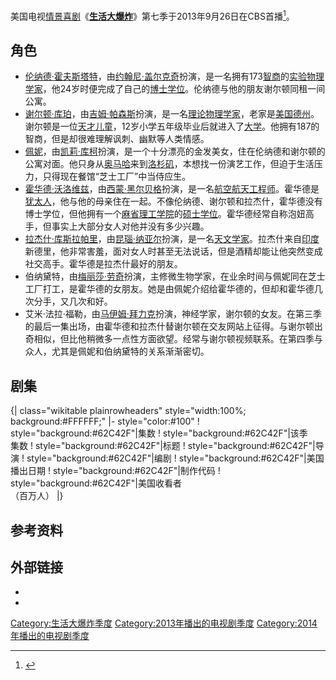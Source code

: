 {{Expand|time=2018-01-17T15:00:00+08:00}}
{{noteTA
|G1=Show
|G2=PP
|G3=IT
|T=zh-cn:生活大爆炸 (第七季); zh-tw:宅男行不行 (第七季);zh-hk:囧男大爆炸 (第七季);
|1=zh-cn:生活大爆炸; zh-tw:宅男行不行;zh-hk:囧男大爆炸;
|2=zh-tw:李奧納德;zh-cn:伦纳德;zh-hk:里安納;
|3=zh-tw:霍夫斯塔特;zh-cn:霍夫斯塔特;zh-hk:荷夫斯特;
|4=zh-tw:謝爾頓;zh-cn:谢尔顿;zh-hk:薛爾登;
|5=zh-tw:庫珀;zh-cn:库珀;zh-hk:高栢;
|6=zh-tw:沃洛維茲;zh-cn:沃洛维兹;zh-hk:和路威茲;
|7=zh-tw:拉吉;zh-cn:拉杰什;zh-hk:雷傑;
|8=zh-tw:庫斯拉帕里;zh-cn:库斯拉帕里;zh-hk:高化波里;
}}
{{Infobox television season
| season_name      = 《生活大爆炸》第七季
| eng_name         = {{lang|en|''The Big Bang Theory'' (Season 7)}}
 |bgcolour     = #62C42F
 |fgcolour     = #000
 |image        = 
 |caption      = 
 |country      = 美国
 |num_episodes = 24
 |network      = [[CBS_(电视网)|CBS]]
 |first_aired  = {{Start date|2013|9|26}}
 |last_aired   = {{End date|2014|5|15}}
 |prev_season  = [[生活大爆炸_(第六季)|第六季]]
 |next_season  = [[生活大爆炸_(第八季)|第八季]]
 |episode_list = [[生活大爆炸集数列表|生活大爆炸集数列表]]
}}
美国电视[[情景喜剧|情景喜剧]]《'''[[生活大爆炸|生活大爆炸]]'''》第七季于2013年9月26日在CBS首播<ref>{{cite web|title='The Big Bang Theory' Season 7 Premiere Gets Supersized, 'The Millers' Delayed|url=http://www.huffingtonpost.com/2013/07/29/the-big-bang-theory-season-7-premiere_n_3670755.html|work=Huffington Post|date=2013-07-29|accessdate=2013-08-09|language=en|archive-date=2016-09-15|archive-url=https://web.archive.org/web/20160915154542/http://www.huffingtonpost.com/2013/07/29/the-big-bang-theory-season-7-premiere_n_3670755.html|dead-url=no}}</ref>。

== 角色 ==
{{Main|生活大爆炸角色列表}}
*[[伦纳德·霍夫斯塔特|伦纳德·霍夫斯塔特]]，由[[约翰尼·盖尔克奇|约翰尼·盖尔克奇]]扮演，是一名拥有173[[智商|智商]]的[[实验物理学|实验物理学家]]，他24岁时便完成了自己的[[博士学位|博士学位]]。伦纳德与他的朋友谢尔顿同租一间公寓。
*[[谢尔顿·库珀|谢尔顿·库珀]]，由[[吉姆·帕森斯|吉姆·帕森斯]]扮演，是一名[[理论物理学|理论物理学家]]，老家是[[美国|美国]][[德克薩斯州|德州]]。谢尔顿是一位[[神童|天才儿童]]，12岁小学五年级毕业后就进入了[[大学|大学]]。他拥有187的智商，但是却很难理解讽刺、幽默等人类情感。
*[[佩妮|佩妮]]，由[[凯莉·库柯|凯莉·库柯]]扮演，是一个十分漂亮的金发美女，住在伦纳德和谢尔顿的公寓对面。他只身从[[奥马哈_(内布拉斯加州)|奥马哈]]来到[[洛杉矶|洛杉矶]]，本想找一份演艺工作，但迫于生活压力，只得现在餐馆“芝士工厂”中当侍应生。
*[[霍华德·沃洛维兹|霍华德·沃洛维兹]]，由[[西蒙·黑尔贝格|西蒙·黑尔贝格]]扮演，是一名[[航空航天工程|航空航天工程师]]。霍华德是[[犹太人|犹太人]]，他与他的母亲住在一起。不像伦纳德、谢尔顿和拉杰什，霍华德没有博士学位，但他拥有一个[[麻省理工学院|麻省理工学院]]的[[硕士学位|硕士学位]]。霍华德经常自称泡妞高手，但事实上大部分女人对他并没有多少兴趣。
*[[拉杰什·库斯拉帕里|拉杰什·库斯拉帕里]]，由[[昆瑙·纳亚尔|昆瑙·纳亚尔]]扮演，是一名[[天文学|天文学家]]。拉杰什来自[[印度|印度]]新德里，他非常害羞，面对女人时甚至无法说话，但是酒精却能让他突然变成社交高手。霍华德是拉杰什最好的朋友。
*伯纳黛特，由[[梅丽莎·劳奇|梅丽莎·劳奇]]扮演，主修微生物学家，在业余时间与佩妮同在芝士工厂打工，是霍华德的女朋友。她是由佩妮介绍给霍华德的，但却和霍华德几次分手，又几次和好。
*艾米·法拉·福勒，由[[马伊姆·拜力克|马伊姆·拜力克]]扮演，神经学家，谢尔顿的女友。在第三季的最后一集出场，由霍华德和拉杰什替谢尔顿在交友网站上征得。与谢尔顿出奇相似，但比他稍微多一点性方面欲望。经常与谢尔顿视频联系。在第四季与众人，尤其是佩妮和伯纳黛特的关系渐渐密切。

== 剧集 ==
{{main|生活大爆炸集数列表}}
<onlyinclude>{| class="wikitable plainrowheaders" style="width:100%; background:#FFFFFF;"
|- style="color:#100"
! style="background:#62C42F"|集数
! style="background:#62C42F"|该季<br/>集数
! style="background:#62C42F"|标题
! style="background:#62C42F"|导演
! style="background:#62C42F"|编剧
! style="background:#62C42F"|美国播出日期
! style="background:#62C42F"|制作代码
! style="background:#62C42F"|美国收看者<br />（百万人）
{{Episode list/sublist|
|EpisodeNumber   = 136
|EpisodeNumber2  = 1
|Title           = The Hofstadter Insufficiency
|DirectedBy      = [[马克·森卓斯基|马克·森卓斯基]]
|WrittenBy       = {{StoryTeleplay|s=[[查克·洛尔|查克·洛尔]]、{{le|史蒂文·莫拉|Steven Molaro}}、Tara Hernandez|t=[[埃里克·卡普兰|埃里克·卡普兰]]、Jim Reynolds、{{le|史蒂夫·霍兰|Steve Holland (writer)}}}}
|OriginalAirDate = {{Start date|2013|9|26}}
|ProdCode        = 4X5301
|Aux4            = 18.99<ref name="s07e01/02">{{cite web|url=http://tvbythenumbers.zap2it.com/2013/09/27/thursday-final-ratings-the-big-bang-theory-the-michael-j-fox-show-the-crazy-ones-adjusted-down/205200/|title=Thursday Final Ratings: 'The Big Bang Theory', 'The Michael J Fox Show' & 'The X Factor' Adjusted Up; 'The Crazy Ones' Adjusted Down|publisher=TV by the Numbers|last=Kondolojy|first=Amanda|date=2013-09-27|accessdate=2013-09-27|deadurl=no|archiveurl=https://web.archive.org/web/20131016182345/http://tvbythenumbers.zap2it.com/2013/09/27/thursday-final-ratings-the-big-bang-theory-the-michael-j-fox-show-the-crazy-ones-adjusted-down/205200/|archivedate=2013-10-16|language=en}}</ref>
|ShortSummary    = 倫納德去了北海實驗團隊，謝爾頓非常想念他，甚至做了他被海妖抓走的噩夢，於是跑去和佩妮互相取暖，他們打電話給了倫納德，卻發現倫納德並不像他們一樣想念對方，於是決定交換秘密。拉傑可以和女生講話之後，開始搭訕女生卻總是以性騷擾對方結尾，這次他不小心惹上離婚的戴維斯夫人。伯納黛特與艾咪出差去生物學大會，意外地被兩名男人請喝酒，他們討論到彼此的另外一半時爭吵了起來。
|LineColor       = 62C42F
}}
{{Episode list/sublist|
|EpisodeNumber   = 137
|EpisodeNumber2  = 2
|Title           = The Deception Verification
|DirectedBy      = 马克·森卓斯基
|WrittenBy       = {{StoryTeleplay|s=查克·洛尔、埃里克·卡普兰、Jim Reynolds|t=史蒂文·莫拉、史蒂夫·霍兰、Maria Ferrari}}
|OriginalAirDate = {{Start date|2013|9|26}}
|ProdCode        = 4X5302
|Aux4            = 20.44<ref name="s07e01/02" />
|ShortSummary    = 倫納德提前回來卻沒有和謝爾頓講，想與佩妮過幾天的兩人世界，並要求佩妮保密。謝爾頓發現佩妮的公寓有另外一個人蹤跡，於是告訴艾咪他懷疑佩妮外遇，卻意外抓到說謊的倫納德與佩妮。霍華德因幫母親擦藥膏而雌性激素吸取過多，整個人變得非常女性化。
|LineColor       = 62C42F
}}
{{Episode list/sublist|
|EpisodeNumber   = 138
|EpisodeNumber2  = 3
|Title           = The Scavenger Vortex
|DirectedBy      = 马克·森卓斯基
|WrittenBy       = {{StoryTeleplay|s=Dave Goetsch、埃里克·卡普兰、史蒂夫·霍兰|t=史蒂文·莫拉、Jim Reynolds、Maria Ferrari}}
|OriginalAirDate = {{Start date|2013|10|3}}
|ProdCode        = 4X5303
|Viewers         = 18.22<ref>{{cite web|url=http://tvbythenumbers.zap2it.com/2013/10/04/thursday-final-ratings-big-bang-theory-greys-anatomy-parks-and-recreation-welcome-to-the-family-sean-saves-the-world-michael-j-fox-show/206890/|title=Thursday Final Ratings: 'Big Bang Theory', 'Grey's Anatomy' & 'The Originals' Adjusted Up; 'Parks And Recreation', 'Welcome to the Family', 'Sean Saves the World', 'Michael J. Fox Show', & 'Parenthood' Adjusted Down|last=Bibel|first=Sara|publisher=TV by the Numbers|date=2013-10-04|accessdate=2013-10-04|deadurl=no|archiveurl=https://web.archive.org/web/20131007033057/http://tvbythenumbers.zap2it.com/2013/10/04/thursday-final-ratings-big-bang-theory-greys-anatomy-parks-and-recreation-welcome-to-the-family-sean-saves-the-world-michael-j-fox-show/206890/|archivedate=2013-10-07|language=en}}</ref>
|ShortSummary    = 大伙們失約了拉傑的謀殺神秘派對，於是拉傑說要辦另外一場尋寶者的比賽，並要求所有人參加。拉傑本來建議情侶或夫妻一隊，但倫納德卻建議抽籤決定，佩妮認為倫納德是因為認為她太笨了，所以不想跟她一隊，很生氣，想找其他人一隊卻發現其他人也不想跟她一隊。最後抽籤決定的隊伍是佩妮與謝爾頓、伯納黛特與倫納德、艾咪與霍華德。
|LineColor       = 62c42f
}}
{{Episode list/sublist|
|EpisodeNumber   = 139
|EpisodeNumber2  = 4
|Title           = The Raiders Minimization
|DirectedBy      = 马克·森卓斯基
|WrittenBy       = {{StoryTeleplay|s=查克·洛尔、Jim Reynolds、Tara Hernandez|t=史蒂文·莫拉、史蒂夫·霍兰、Maria Ferrari}}
|OriginalAirDate = {{Start date|2013|10|10}}
|ProdCode        = 4X5304
|Viewers         = 17.64<ref>{{cite web|url=http://tvbythenumbers.zap2it.com/2013/10/11/thursday-final-ratings-the-big-bang-theory-the-x-factor-the-vampire-diaries-the-millers-adjusted-down/208377|title=Thursday Final Ratings: 'The Big Bang Theory', 'The X Factor' & 'Glee' Adjusted Up; 'The Vampire Diaries' & 'The Millers' Adjusted Down|last=Kondolojy|first=Amanda|publisher=TV by the Numbers|date=2013-10-11|accessdate=2013-10-11|deadurl=no|archiveurl=https://web.archive.org/web/20131012012230/http://tvbythenumbers.zap2it.com/2013/10/11/thursday-final-ratings-the-big-bang-theory-the-x-factor-the-vampire-diaries-the-millers-adjusted-down/208377/|archivedate=2013-10-12|language=en}}</ref>
|ShortSummary    = 謝爾頓讓艾咪看了法櫃奇兵，艾咪指出法櫃奇兵不合理之處，謝爾頓認為這摧毀了他的經典，於是他開始看艾咪認為的經典想摧毀它。佩妮的心理學課程看了倫納德媽媽以他童年為基礎的書，讓倫納德很難受，但倫納德卻發現自己的童年陰影可以讓佩妮對他非常好，於是告訴了霍華德這方法。拉傑與斯圖特決定上交友網站找女友。
|LineColor       = 62c42f
}}
{{Episode list/sublist|
|EpisodeNumber   = 140
|EpisodeNumber2  = 5
|Title           = The Workplace Proximity
|DirectedBy      = 马克·森卓斯基
|WrittenBy       = {{StoryTeleplay|s=史蒂文·莫拉、史蒂夫·霍兰、Maria Ferrari|t=查克·洛尔、埃里克·卡普兰、Jim Reynolds}}
|OriginalAirDate = {{Start date|2013|10|17}}
|ProdCode        = 4X5305
|Viewers         = 17.80<ref>{{cite web|url=http://tvbythenumbers.zap2it.com/2013/10/18/thursday-final-ratings-the-big-bang-theory-the-crazy-ones-elementary-adjusted-down/209915/|title=Thursday Final Ratings: 'The Big Bang Theory' & 'Grey's Anatomy' Adjusted Up; 'The Crazy Ones' & 'Elementary' Adjusted Down|last=Bibel|first=Sara|publisher=TV by the Numbers|date=2013-10-18|accessdate=2013-10-18|deadurl=no|archiveurl=https://web.archive.org/web/20131021032315/http://tvbythenumbers.zap2it.com/2013/10/18/thursday-final-ratings-the-big-bang-theory-the-crazy-ones-elementary-adjusted-down/209915/|archivedate=2013-10-21|language=en}}</ref>
|ShortSummary    = 艾咪近來接到一個工作要到加州理工學院進行一項實驗，並向謝爾頓詢問他的感受，謝爾頓一開始表示沒有意見，但他告訴其他男生後，霍華德向謝爾頓說明自己為什麼不想與伯納黛特共事一處，這讓謝爾頓改變了決定，但艾咪已經接受了這工作，艾咪向謝爾頓表示自己是專業的科學家，並不會在工作場合夾帶私事。伯納黛特因謝爾頓而聽到霍華德認為若與她相處一整天他會很厭煩這件事，非常生氣。沒想到，隔天上班時，艾咪更加生氣，謝爾頓在她同事面前讓她難堪，但謝爾頓不明白艾咪為什麼生氣。
|LineColor       = 62c42f
}}
{{Episode list/sublist|
|EpisodeNumber   = 141
|EpisodeNumber2  = 6
|Title           = The Romance Resonance
|DirectedBy      = 马克·森卓斯基
|WrittenBy       = {{StoryTeleplay|s=埃里克·卡普兰、Jim Reynolds、Tara Hernandez|t=史蒂文·莫拉、史蒂夫·霍兰、Maria Ferrari}}
|OriginalAirDate = {{Start date|2013|10|24}}
|ProdCode        = 4X5306
|Viewers         = 16.98<ref>{{cite web|url=http://tvbythenumbers.zap2it.com/2013/10/25/thursday-final-ratings-the-big-bang-theory-the-millers-and-scandal-adjusted-down/211325/|title=Thursday Final Ratings: 'The Big Bang Theory' & 'The Vampire Diaries' Adjusted Up; 'The Millers' and 'Scandal' Adjusted Down|last=Kondolojy|first=Amanda|publisher=TV by the Numbers|date=2013-10-25|accessdate=2013-10-25|deadurl=no|archiveurl=https://web.archive.org/web/20131028032218/http://tvbythenumbers.zap2it.com/2013/10/25/thursday-final-ratings-the-big-bang-theory-the-millers-and-scandal-adjusted-down/211325/|archivedate=2013-10-28|language=en}}</ref>
|ShortSummary    = 謝爾頓計算出一個可以人工合成一種新型穩定超重元素的方法，但後來發現他的計算是錯誤的，可他周遭的朋友、同事、科學界都在讚美他，他覺得自己欺騙了世人。艾咪告訴他，這件事的確不值得注意。謝爾頓覺得艾咪這段話是他這輩子聽過最浪漫的話。霍華德打算集結眾人慶祝他和伯納黛特第一次約會紀念日，這件事讓倫納德發現佩妮似乎沒有為他任何浪漫的事，除了做愛，佩妮想為倫納德做點浪漫的事，甚至找了拉傑當軍師，但她發現自己沒有任何頭緒。
|LineColor       = 62c42f
}}
{{Episode list/sublist|
|EpisodeNumber   = 142
|EpisodeNumber2  = 7
|Title           = The Proton Displacement
|DirectedBy      = 马克·森卓斯基
|WrittenBy       = {{StoryTeleplay|s=查克·洛尔、Maria Ferrari、Anthony Del Broccolo|t=史蒂文·莫拉、埃里克·卡普兰、Jim Reynolds}}
|OriginalAirDate = {{Start date|2013|11|7}}
|ProdCode        = 4X5307
|Viewers         = 16.89<ref>{{cite web|url=http://tvbythenumbers.zap2it.com/2013/11/08/thursday-final-ratings-elementary-scandal-the-vampire-diaries-the-voice-the-millers-sean-saves-the-world-parenthood-the-m/214283|title=Thursday Final Ratings: 'Elementary', 'Scandal', 'The Vampire Diaries', & 'The Big Bang Theory' Adjusted Up; 'The Voice', 'The Millers', 'Sean Saves the World', 'Parenthood', & 'The Michael J Fox Show' Adjusted Down|last=Kondolojy|first=Amanda|publisher=TV by the Numbers|date=2013-11-08|accessdate=2013-11-08|deadurl=no|archiveurl=https://web.archive.org/web/20131108234132/http://tvbythenumbers.zap2it.com/2013/11/08/thursday-final-ratings-elementary-scandal-the-vampire-diaries-the-voice-the-millers-sean-saves-the-world-parenthood-the-m/214283/|archivedate=2013-11-08|language=en}}</ref>
|ShortSummary    = 倫納德、艾咪和謝爾頓在逛街的時候，遇見Arthur Jeffries博士（Proton教授）。Arthur後來寄email給倫納德，請他看他的論文，但謝爾頓卻沒有收到邀請，謝爾頓很難過。艾咪目睹了整個過程，深知原因，並要求謝爾頓向Arthur道歉，可就算謝爾頓道歉了，Arthur還是沒有想讓謝爾頓參與他論文的意思，於是謝爾頓隔天帶著另外一個兒童科學節目主持人Bill Nye到倫納德的研究室向倫納德與Arthur說明自己已擁有了新朋友。Arthur在與倫納德做實驗的時候，詢問倫納德關於謝爾頓的問題，稍微對謝爾頓改觀。霍華德本來因為伯納黛特要參加女生聚會而想揪拉傑出去玩，可沒想到拉傑也是女生聚會的一員，霍華德就嘲笑拉傑。
|LineColor       = 62c42f
}}
{{Episode list/sublist|
|EpisodeNumber   = 143
|EpisodeNumber2  = 8
|Title           = The Itchy Brain Simulation
|DirectedBy      = 马克·森卓斯基
|WrittenBy       = {{StoryTeleplay|s=史蒂文·莫拉、{{le|比尔·普拉迪|Bill Prady}}、Jim Reynolds|t=埃里克·卡普兰、史蒂夫·霍兰、Maria Ferrari}}
|OriginalAirDate = {{Start date|2013|11|14}}
|ProdCode        = 4X5308
|Viewers         = 18.30<ref>{{cite web|url=http://tvbythenumbers.zap2it.com/2013/11/15/thursday-final-ratings-the-big-bang-theory-adjusted-up-the-x-factor-parks-and-recreation-the-millers-sean-saves-the-world-glee-the-michael-j-fox-show-parenthoo/215909/|title=Thursday Final Ratings: 'The Big Bang Theory' Adjusted Up; 'The X Factor', 'Parks and Recreation', 'The Millers', 'Sean Saves the World', 'Glee', 'The Michael J. Fox Show' & 'Parenthood' Adjusted Down|last=Bibel|first=Sara|publisher=TV by the Numbers|date=2013-11-15|accessdate=2013-11-15|deadurl=no|archiveurl=https://web.archive.org/web/20131118085838/http://tvbythenumbers.zap2it.com/2013/11/15/thursday-final-ratings-the-big-bang-theory-adjusted-up-the-x-factor-parks-and-recreation-the-millers-sean-saves-the-world-glee-the-michael-j-fox-show-parenthoo/215909/|archivedate=2013-11-18|language=en}}</ref>
|ShortSummary    = 倫納德無意間將七年前以謝爾頓的卡借的DVD翻出來，他希望謝爾頓不要反應過度，謝爾頓表示可以，但這讓倫納德覺得很奇怪。但在DVD歸還給原主前，謝爾頓要求倫納德穿上那件令他全身發癢的毛衣去體會謝爾頓的感受。在芝士蛋糕工廠女生聚會的時候，艾咪認出露西(拉傑曾經約會過的社交障礙女孩)，佩妮上去狠狠教訓了露西，拉傑得知道這件事時，很生氣，但露西又約他見面了。
|LineColor       = 62c42f
}}
{{Episode list/sublist|
|EpisodeNumber   = 144
|EpisodeNumber2  = 9
|Title           = The Thanksgiving Decoupling
|DirectedBy      = 马克·森卓斯基
|WrittenBy       = {{StoryTeleplay|s=埃里克·卡普兰、史蒂夫·霍兰、Maria Ferrari|t=史蒂文·莫拉、Jim Reynolds、Jeremy Howe}}
|OriginalAirDate = {{Start date|2013|11|21}}
|ProdCode        = 4X5309
|Viewers         = 18.94<ref>{{cite web|url=http://tvbythenumbers.zap2it.com/2013/11/22/thursday-final-ratings-big-bang-theory-the-x-factor-reign-glee-adjusted-down/217477/|title=Thursday Final Ratings: 'The Big Bang Theory' and 'Grey's Anatomy' Adjusted Up; 'The X Factor', 'Glee', and 'Reign' Adjusted Down|last=Kondolojy|first=Amanda|publisher=TV by the Numbers|date=2013-11-22|accessdate=2013-11-22|deadurl=no|archiveurl=https://web.archive.org/web/20131124212805/http://tvbythenumbers.zap2it.com/2013/11/22/thursday-final-ratings-big-bang-theory-the-x-factor-reign-glee-adjusted-down/217477/|archivedate=2013-11-24|language=en}}</ref>
|ShortSummary    = 大伙們受邀至霍華德家過感恩節，佩妮無意間透露她曾和Zack在拉斯維加斯舉辦過假婚禮，但拉斯維加斯的婚禮不需要任何手續，只要口頭即可，所以佩妮真的和Zack結婚了，這讓倫納德很不高興。霍華德徒勞地試圖與他的岳父麥克建立聯繫，但麥克開始與謝爾頓聊天，謝爾頓因為他小時候被迫與父親一起觀看比賽，球賽知識淵博，並在得知謝爾頓的父親在他幼時就過世了，兩人開始把酒言歡。佩妮想解決這件事，於是將Zack邀請到霍華德家裡來。
|LineColor       = 62c42f
}}
{{Episode list/sublist|
|EpisodeNumber   = 145
|EpisodeNumber2  = 10
|Title           = The Discovery Dissipation
|DirectedBy      = 马克·森卓斯基
|WrittenBy       = {{StoryTeleplay|s=埃里克·卡普兰、Jim Reynolds、Maria Ferrari|t=史蒂文·莫拉、史蒂夫·霍兰、Adam Faberman}}
|OriginalAirDate = {{Start date|2013|12|5}}
|ProdCode        = 4X5310
|Viewers         = 15.63<ref>{{cite web|url=http://tvbythenumbers.zap2it.com/2013/12/06/thursday-final-ratings-the-big-bang-theory-once-upon-a-time-the-millers-greys-anatomy-scandal-adjusted-down/220522/|title=Thursday Final Ratings: 'The Big Bang Theory' & 'The X Factor' Adjusted Up; 'Once Upon a Time in Wonderland', 'The Millers', 'Grey's Anatomy' & 'Scandal' Adjusted Down|last=Kondolojy|first=Amanda|publisher=TV by the Numbers|date=2013-12-06|accessdate=2013-12-06|deadurl=no|archiveurl=https://web.archive.org/web/20131209055708/http://tvbythenumbers.zap2it.com/2013/12/06/thursday-final-ratings-the-big-bang-theory-once-upon-a-time-the-millers-greys-anatomy-scandal-adjusted-down/220522/|archivedate=2013-12-09|language=en}}</ref>
|ShortSummary    = 謝爾頓上了Flatow感受到了成名的滋味，但成名的原因是因為他在第六集錯誤的計算，而中國研究團隊卻發現的超重元素，而在主持人的引導下，他覺得別人都在取笑他明明是個因意外而可能得到諾貝爾化學獎的物理學家，這讓他非常難過，艾咪甚至找來了Wil Wheaton安慰他。拉傑的公寓最近要做除蟲，於是他帶著他的狗到霍華德與伯納黛特的家住；在住宿期間，因為拉傑的貼心，卻讓霍華德與伯納黛特重新認知到了夫妻生活。謝爾頓因Wil Wheaton而重新振作了起來，倫納德此時卻做出一個實驗可以證明謝爾頓那錯誤計算出來的超重元素並不存在。
|LineColor       = 62c42f
}}
{{Episode list/sublist|
|EpisodeNumber   = 146
|EpisodeNumber2  = 11
|Title           = The Cooper Extraction
|DirectedBy      = 马克·森卓斯基
|WrittenBy       = {{StoryTeleplay|s=史蒂文·莫拉、埃里克·卡普兰、Maria Ferrari|t=Jim Reynolds、史蒂夫·霍兰、Tara Hernandez}}
|OriginalAirDate = {{Start date|2013|12|12}}
|ProdCode        = 4X5311
|Viewers         = 17.68<ref>{{cite web|url=http://tvbythenumbers.zap2it.com/2013/12/13/thursday-final-ratings-the-vampire-diaries-adjusted-up-the-big-bang-theory-the-sing-off-once-upon-a-time-in-wonderland-the-millers-the-crazy-ones-elementary-adjusted/222408/|title=Thursday Final Ratings: 'The Vampire Diaries' Adjusted Up; 'The Big Bang Theory', 'The Sing-Off', 'Once Upon a Time in Wonderland', 'The Millers', 'The Crazy Ones', 'Two and a Half Men' & 'Elementary' Adjusted Down|last=Bibel|first=Sara|publisher=TV By the Numbers|date=2013-12-13|accessdate=2013-12-21|deadurl=no|archiveurl=https://web.archive.org/web/20131218224252/http://tvbythenumbers.zap2it.com/2013/12/13/thursday-final-ratings-the-vampire-diaries-adjusted-up-the-big-bang-theory-the-sing-off-once-upon-a-time-in-wonderland-the-millers-the-crazy-ones-elementary-adjusted/222408/|archivedate=2013-12-18|language=en}}</ref>
|ShortSummary    = 謝爾頓的姊姊要生小孩了，謝爾頓回去老家，其他人過沒有謝爾頓的聖誕派對。然後他們因為一部電影，開始假設如果沒有謝爾頓的生活會是如何。
|LineColor       = 62c42f
}}
{{Episode list/sublist|
|EpisodeNumber   = 147
|EpisodeNumber2  = 12
|Title           = The Hesitation Ramification
|DirectedBy      = 马克·森卓斯基
|WrittenBy       = {{StoryTeleplay|s=Dave Goetsch、Jim Reynolds、Tara Hernandez|t=史蒂文·莫拉、史蒂夫·霍兰、Maria Ferrari}}
|OriginalAirDate = {{Start date|2014|1|2}}
|ProdCode        = 4X5312
|Viewers         = 19.20<ref>{{cite web|url=http://tvbythenumbers.zap2it.com/2014/01/06/thursday-final-ratings-the-big-bang-theory-two-and-a-half-men-the-millers-adjusted-down/226379/|title=Thursday Final Ratings: 'The Big Bang Theory', 'Two and a Half Men' & 'The Taste' Adjusted Up; 'The Millers' Adjusted Down|last=Kondolojy|first=Amanda|publisher=TV by the Numbers|date=2014-01-06|accessdate=2014-01-12|deadurl=no|archiveurl=https://web.archive.org/web/20140110153512/http://tvbythenumbers.zap2it.com/2014/01/06/thursday-final-ratings-the-big-bang-theory-two-and-a-half-men-the-millers-adjusted-down/226379/|archivedate=2014-01-10|language=en}}</ref>
|ShortSummary    = 佩妮在NCIS中扮演其中一個小角色，但是當她向所有人宣告她有演出時，卻發現自己的鏡頭被剪掉了，她非常沮喪。在安慰她的時候，倫納德表現出對佩妮實現夢想的不確定、不相信。倫納德認為自己的誠實可能對佩妮造成傷害，並推薦她參加星球大戰的試鏡。在佩妮酒醉中，佩妮表示自己這幾年來一事無成，而倫納德說她還擁有自己，佩妮一時感動就向倫納德求婚，可倫納德卻沒有答應。謝爾頓發現沒有人認為他幽默，於是開始研究如何更加幽默，這過程讓艾咪很痛苦，艾咪跑去找伯納黛特與霍華德，而伯納黛特卻表示只要學會假笑即可。拉傑和斯圖特至百貨公司學習如何與人搭訕。
|LineColor       = 62c42f
}}
{{Episode list/sublist|
|EpisodeNumber   = 148
|EpisodeNumber2  = 13
|Title           = The Occupation Recalibration
|DirectedBy      = 马克·森卓斯基
|WrittenBy       = {{StoryTeleplay|s=埃里克·卡普兰、Maria Ferrari、Tara Hernandez|t=史蒂文·莫拉、Jim Reynolds、史蒂夫·霍兰}}
|OriginalAirDate = {{Start date|2014|1|9}}
|ProdCode        = 4X5313
|Viewers         = 20.35<ref>{{cite web|url=http://tvbythenumbers.zap2it.com/2014/01/10/thursday-final-ratings-the-big-bang-theory-parks-and-recreation-adjusted-up/228284/|title=Thursday Final Ratings: 'The Big Bang Theory' & 'Parks and Recreation' Adjusted Up|last=Bibel|first=Sara|publisher=TV by the Numbers|date=2014-01-10|accessdate=2014-01-10|deadurl=no|archiveurl=https://web.archive.org/web/20140110235254/http://tvbythenumbers.zap2it.com/2014/01/10/thursday-final-ratings-the-big-bang-theory-parks-and-recreation-adjusted-up/228284/|archivedate=2014-01-10|language=en}}</ref>
|ShortSummary    = 在佩妮向倫納德求婚而倫納德沒有答應之後，倫納德很不安佩妮會跟他分手，而事實上佩妮在重新思考自己，並決定對芝士工廠辭職。倫納德嘴上說支持佩妮，但他實質上對佩妮如此勇敢切斷經濟而追夢的行為有一絲懷疑並也覺得佩服。謝爾頓被迫放了年假，留在家裡，而他在陪佩妮處理事情的時候，對佩妮表現出支持。近來有名地質學家在追求艾咪，要不是謝爾頓請假，於是霍華德與拉傑至艾咪的研究室，艾咪才注意到這件事。伯納黛特弄壞了霍華德的漫畫書，於是她去找斯圖特，但斯圖特沒有貨，他們只好去一個一直欺負斯圖特的競爭對手。
|LineColor       = 62c42f
}}
{{Episode list/sublist|
|EpisodeNumber   = 149
|EpisodeNumber2  = 14
|Title           = The Convention Conundrum
|DirectedBy      = 马克·森卓斯基
|WrittenBy       = {{StoryTeleplay|s=埃里克·卡普兰、Jim Reynolds、Adam Faberman|t=史蒂文·莫拉、Dave Goetsch、史蒂夫·霍兰}}
|OriginalAirDate = {{Start date|2014|1|30}}
|ProdCode        = 4X5315
|Viewers         = 19.05<ref>{{cite web|url=http://tvbythenumbers.zap2it.com/2014/01/31/thursday-final-ratings-big-bang-theory-american-idol-the-taste-vampire-diaries-parks-the-millers-elementary-reign/233436|title=Thursday Final Ratings: 'Big Bang Theory', 'American Idol', 'The Taste', 'Vampire Diaries', 'Parks、Recreation', 'Two and a Half Men' Adjusted Up; 'The Millers', 'Elementary', & Reign' Adjusted Down|last=Kondolojy|first=Amanda|work=TV by the Numbers|date=2014-01-31|accessdate=2014-01-31|deadurl=no|archiveurl=https://web.archive.org/web/20140202181716/http://tvbythenumbers.zap2it.com/2014/01/31/thursday-final-ratings-big-bang-theory-american-idol-the-taste-vampire-diaries-parks-the-millers-elementary-reign/233436/|archivedate=2014-02-02|language=en}}</ref>
|ShortSummary    = 四位科學家沒有搶到動漫展的票，其他人決定買黃牛票卻沒有勇氣，而謝爾頓卻決定自己辦一個動漫展，他找上了James Earl Jones。女孩們看見男孩們的行為，認為他們非常幼稚，於是想做成熟的事。
|LineColor       = 62c42f
}}
{{Episode list/sublist|
|EpisodeNumber   = 150
|EpisodeNumber2  = 15
|Title           = The Locomotive Manipulation
|DirectedBy      = 马克·森卓斯基
|WrittenBy       = {{StoryTeleplay|s=Jim Reynolds、史蒂夫·霍兰、Tara Hernandez|t=史蒂文·莫拉、埃里克·卡普兰、Maria Ferrari}}
|OriginalAirDate = {{Start date|2014|2|6}}
|ProdCode        = 4X5314
|Viewers         = 17.53<ref>{{cite web|last=Bibel|first=Sara|title=Thursday Final Ratings: 'The Big Bang Theory', 'American Idol', 'Two and a Half Men' & the Olympics Adjusted Up; 'The Millers' Adjusted Down|url=http://tvbythenumbers.zap2it.com/2014/02/07/thursday-final-ratings-the-big-bang-theory-american-idol-two-and-a-half-men-the-millers-adjusted-down/235346/|5=|publisher=TV by the Numbers|date=2014-02-07|accessdate=2014-02-13|deadurl=no|archiveurl=https://web.archive.org/web/20140211100217/http://tvbythenumbers.zap2it.com/2014/02/07/thursday-final-ratings-the-big-bang-theory-american-idol-two-and-a-half-men-the-millers-adjusted-down/235346/|archivedate=2014-02-11|language=en}}</ref>
|ShortSummary    = 情人節要到了，艾咪計畫在納帕谷葡萄酒列車(Napa Valley Wine Train)與謝爾頓度過，並邀請伯納黛特與霍華德一起。佩妮與倫納德打算在家裡過，而拉傑決定去觀測星星，將其愛狗Cinnamon交由給佩妮他們。而謝爾頓在火車上遇見一名同樣與他熱愛火車的同好，謝爾頓與這同好愉快地玩耍、完全忽略了艾咪，這讓艾咪很不高興，謝爾頓因艾咪的反應也很生氣，於是他決定滿足艾咪對浪漫的幻想。佩妮與倫納德因做愛而讓Cinnamon誤食了巧克力，他們緊急帶他去看醫生，並帶牠看醫生、並呼叫拉傑來，而女獸醫似乎和拉傑處得很好。
|LineColor       = 62c42f
}}
{{Episode list/sublist|
|EpisodeNumber   = 151
|EpisodeNumber2  = 16
|Title           = The Table Polarization
|DirectedBy      = Gay Linvill
|WrittenBy       = {{StoryTeleplay|s=史蒂文·莫拉、Maria Ferrari、Tara Hernandez|t=查克·洛尔、Jim Reynolds、史蒂夫·霍兰}}
|OriginalAirDate = {{Start date|2014|2|27}}
|ProdCode        = 4x5316
|Viewers         = 17.73<ref>{{cite web|url=http://tvbythenumbers.zap2it.com/2014/02/28/thursday-final-ratings-the-big-bang-theory-scandal-greys-anatomy-american-idol-the-millers-adjusted-down/240897/|title=Thursday Final Ratings: 'The Big Bang Theory', 'Scandal', 'Grey's Anatomy', 'American Idol' & 'Parks、Recreation' Adjusted Up; 'The Millers' Adjusted Down|last=Kondolojy|first=Amanda|work=TV by the Numbers|date=2014-02-28|accessdate=2014-02-28|deadurl=no|archiveurl=https://web.archive.org/web/20140304072855/http://tvbythenumbers.zap2it.com/2014/02/28/thursday-final-ratings-the-big-bang-theory-scandal-greys-anatomy-american-idol-the-millers-adjusted-down/240897/|archivedate=2014-03-04|language=en}}</ref>
|ShortSummary    = Leonard和Penny決定為公寓買一個餐桌，以便他們不再需要在咖啡桌周圍吃飯，總有人坐在地上，而Sheldon反對改變，並指責Penny改變Leonard，Penny指出Amy改變了Sheldon，這讓Sheldon意識到Amy的確對他造成了許多改變，於是他決定讓這改變停止而跑去跟Amy分手，Amy反過來告訴Sheldon這是Leonard的陰謀。美國宇航局要求霍華德重新訪問國際空間站，而他第一次忘記了他的可怕，並急切地希望回歸，伯納黛特認為他不應該再去外太空，可她不想當一名不好的妻子。
|LineColor       = 62c42f
}}
{{Episode list/sublist|
|EpisodeNumber   = 152
|EpisodeNumber2  = 17
|Title           = The Friendship Turbulence
|DirectedBy      = 马克·森卓斯基
|WrittenBy       = {{StoryTeleplay|s=史蒂文·莫拉、埃里克·卡普兰、Tara Hernandez|t=Jim Reynolds、史蒂夫·霍兰、Maria Ferrari}}
|OriginalAirDate = {{Start date|2014|3|6}}
|ProdCode        = 4X5318
|Viewers         = 18.09<ref>{{cite web|url=http://tvbythenumbers.zap2it.com/2014/03/07/thursday-final-ratings-the-big-bang-theory-once-upon-a-time-in-wonderland-parks-and-recreation-the-millers-two-and-a-half-men-adjusted-down/242882/|title=Thursday Final Ratings: 'The Big Bang Theory', 'Once Upon A Time in Wonderland', 'Parks and Recreation' & 'Elementary' Adjusted Up; 'The Millers' & 'Two and a Half Men' Adjusted Down|last=Bibel|first=Sara|work=TV by the Numbers|date=2014-03-07|accessdate=2014-03-07|deadurl=no|archiveurl=https://web.archive.org/web/20140308030753/http://tvbythenumbers.zap2it.com/2014/03/07/thursday-final-ratings-the-big-bang-theory-once-upon-a-time-in-wonderland-parks-and-recreation-the-millers-two-and-a-half-men-adjusted-down/242882/|archivedate=2014-03-08|language=en}}</ref>
|ShortSummary    = 佩妮告訴大伙們，她拒絕她之前拍的殺手猩猩電影的續集，而她的車卻壞了，她現在沒有錢可以修它，她回去找那部猩猩電影，但猩猩電影已找其他人了，車不能修好，這讓她不能開車去其他試鏡，而覺得自己得回去做芝士工廠的服務生，自己一輩子都不能做演員了。謝爾頓侮辱霍華德，而伯納黛特問謝爾頓為什麼，謝爾頓指出霍華德從十年前就先侮辱他，伯納黛特要霍華德向謝爾頓示好，霍華德邀請謝爾頓與他去德州訪問美國宇航局。拉傑近來一直覺得自己可悲至極，而艾咪安慰他，她以前也是如此，而拉傑要她幫他在交友網站上先與Emily聯絡，說明自己的優點。
|LineColor       = 62c42f
}}
{{Episode list/sublist|
|EpisodeNumber   = 153
|EpisodeNumber2  = 18
|Title           = The Mommy Observation
|DirectedBy      = 马克·森卓斯基
|WrittenBy       = {{StoryTeleplay|s=Jim Reynolds、史蒂夫·霍兰、Maria Ferrari|t=史蒂文·莫拉、埃里克·卡普兰、Anthony Del Broccolo}}
|OriginalAirDate = {{Start date|2014|3|13}}
|ProdCode        = 4x5319
|Viewers         = 17.34<ref>{{cite web|url=http://tvbythenumbers.zap2it.com/2014/03/14/thursday-final-ratings-hells-kitchen-parks-and-recreation-reign-the-crazy-ones-two-and-a-half-men-and-the-millers-adjusted-down/244699/|title=Thursday Final Ratings: 'Hell's Kitchen', 'Parks and Recreation' & 'Scandal' Adjusted Up; 'Reign', 'The Crazy Ones', 'Two and a Half Men' and 'The Millers' Adjusted Down|last=Kondolojy|first=Amanda|work=TV by the Numbers|date=2014-03-14|accessdate=2014-03-14|deadurl=no|archiveurl=https://web.archive.org/web/20140314235140/http://tvbythenumbers.zap2it.com/2014/03/14/thursday-final-ratings-hells-kitchen-parks-and-recreation-reign-the-crazy-ones-two-and-a-half-men-and-the-millers-adjusted-down/244699/|archivedate=2014-03-14|language=en}}</ref>
|ShortSummary    = 拉傑安排了謀殺神秘晚餐遊戲，在謝爾頓與霍華德去德州宇航局的晚上，拉傑在劇情設定上，假設了二十年後的大家。謝爾頓與霍華德晚上去拜訪謝爾頓的媽媽時，謝爾頓從窗戶外看見他媽媽與另一個男人在做愛，這讓謝爾頓很難受。
|LineColor       = 62c42f
}}
{{Episode list/sublist|
|EpisodeNumber   = 154
|EpisodeNumber2  = 19
|Title           = The Indecision Amalgamation
|DirectedBy      = Anthony Rich
|WrittenBy       = {{StoryTeleplay|s=比尔·普拉迪、埃里克·卡普兰、Jim Reynolds|t=史蒂文·莫拉、Dave Goetsch、史蒂夫·霍兰}}
|OriginalAirDate = {{Start date|2014|4|3}}
|ProdCode        = 4x5320
|Viewers         = 17.73<ref>{{cite web|url=http://www.spoilertv.com/2014/04/final-adjusted-tv-ratings-for-thursday.html|title=Final Adjusted TV Ratings for Thursday 3rd April 2014|last=Adams|first=Bradley|work=SpoilerTV|date=2014-04-04|accessdate=2014-04-04|deadurl=no|archiveurl=https://web.archive.org/web/20140416140919/http://www.spoilertv.com/2014/04/final-adjusted-tv-ratings-for-thursday.html|archivedate=2014-04-16|language=en}}</ref>
|ShortSummary    = 在同一時間，拉傑要決定與Emily還是與Lucy約會、謝爾頓要決定要買PlayStation 4或Xbox One、佩妮要決定是否接受恐怖電影Serial Apeist 2中的角色。
|LineColor       = 62c42f
}}
{{Episode list/sublist|
|EpisodeNumber   = 155
|EpisodeNumber2  = 20
|Title           = The Relationship Diremption
|DirectedBy      = 马克·森卓斯基
|WrittenBy       = {{StoryTeleplay|s=史蒂文·莫拉、比尔·普拉迪、Jim Reynolds|t=查克·洛尔、埃里克·卡普兰、史蒂夫·霍兰}}
|OriginalAirDate = {{Start date|2014|4|10}}
|ProdCode        = 4X5321
|Viewers         = 16.49<ref>{{cite web|url=http://tvbythenumbers.zap2it.com/2014/04/11/thursday-final-ratings-community-greys-anatomy-shark-tank-the-big-bang-theory-the-millers-elementary-adjusted-down/253131/|title=Thursday Final Ratings: 'Community', 'Grey's Anatomy', 'Shark Tank', 'The Big Bang Theory' & 'American Idol' Adjusted Up; 'The Millers' & 'Elementary ' Adjusted Down|last=Kondolojy|first=Amanda|work=TV by the Numbers|date=2014-04-11|accessdate=2014-04-11|deadurl=no|archiveurl=https://web.archive.org/web/20140413125427/http://tvbythenumbers.zap2it.com/2014/04/11/thursday-final-ratings-community-greys-anatomy-shark-tank-the-big-bang-theory-the-millers-elementary-adjusted-down/253131/|archivedate=2014-04-13|language=en}}</ref>
|ShortSummary    = 拉傑與霍華德決定要double date，希望這次在拉傑把對方嚇跑前，霍華德可以見到女方本人，而霍華德發現其實自己以前見過Emily。近來關於宇宙大爆炸的研究，讓謝爾頓認為自己從小研究的弦理論可能不能被證明而浪費了他前面所有的生命，這讓謝爾頓很難過。在佩妮的建議及開導下，謝爾頓認為這和與人分手是一樣的，並參考了女性雜誌，開始一連串的分手過渡期措施。
|LineColor       = 62c42f
}}
{{Episode list/sublist|
|EpisodeNumber   = 156
|EpisodeNumber2  = 21
|Title           = The Anything Can Happen Recurrence
|DirectedBy      = 马克·森卓斯基
|WrittenBy       = {{StoryTeleplay|s=史蒂文·莫拉、埃里克·卡普兰、Adam Faberman|t=Jim Reynolds、史蒂夫·霍兰、Tara Hernandez}}
|OriginalAirDate = {{Start date|2014|4|24}}
|ProdCode        = 4x5322
|Viewers         = 16.44<ref>{{cite web|url=http://tvbythenumbers.zap2it.com/2014/04/25/thursday-final-ratings-the-big-bang-theory-the-millers-adjusted-down/257405/|title=Thursday Final Ratings: 'The Big Bang Theory' & 'The Vampire Diaries' Adjusted Up; 'The Millers' Adjusted Down|last=Kondolojy|first=Amanda|work=TV by the Numbers|date=2014-04-25|accessdate=2014-04-25|deadurl=no|archiveurl=https://web.archive.org/web/20140426201940/http://tvbythenumbers.zap2it.com/2014/04/25/thursday-final-ratings-the-big-bang-theory-the-millers-adjusted-down/257405/|archivedate=2014-04-26|language=en}}</ref>
|ShortSummary    = 恢復“任何事情可以發生星期四”之後，謝爾頓、倫納德和佩妮在城裡閒逛，意外發現艾咪和伯納黛特對他們撒謊在吃晚餐。原因是她們厭倦了聽到謝爾頓一直嚷嚷要找一個新的研究領域及Penny抱怨她那可怕的電影。佩妮還打電話給霍華德並說伯納黛特對他說謊，因為她不想去照顧他媽。佩妮和謝爾頓兩人去吃了新餐廳，並到了算命店，算命師表示：謝爾頓應全心投入感情，這樣他的問題就會迎刃而解。同時間，艾咪在咖啡廳向倫納德訴說，她很羨慕謝爾頓與艾咪或他相處如此自然的感覺。
|LineColor       = 62c42f
}}
{{Episode list/sublist|
|EpisodeNumber   = 157
|EpisodeNumber2  = 22
|Title           = The Proton Transmogrification
|DirectedBy      = 马克·森卓斯基
|WrittenBy       = {{StoryTeleplay|s=Jim Reynolds、Maria Ferrari、Jeremy Howe|t=史蒂文·莫拉、埃里克·卡普兰、史蒂夫·霍兰}}
|OriginalAirDate = {{Start date|2014|5|1}}
|ProdCode        = 4X5317<ref>{{cite tweet|user=billprady|author=比尔·普拉迪|number=431145012026294272|date=5 February 2014|title=Today! #bigbangtheory}}</ref>
|Viewers         = 16.07<ref>{{cite web|url=http://tvbythenumbers.zap2it.com/2014/05/02/thursday-final-ratings-the-vampire-diaries-the-millers-bad-teacher-adjusted-down/259822/|title=Thursday Final Ratings: 'The Vampire Diaries' & 'The Big Bang Theory' Adjusted Up; 'The Millers' & 'Bad Teacher' Adjusted Down|last=Bibel|first=Sara|work=TV by the Numbers|date=2014-05-02|accessdate=2014-05-02|deadurl=no|archiveurl=https://web.archive.org/web/20140503005923/http://tvbythenumbers.zap2it.com/2014/05/02/thursday-final-ratings-the-vampire-diaries-the-millers-bad-teacher-adjusted-down/259822/|archivedate=2014-05-03|language=en}}</ref>
|ShortSummary    = 男孩們本來在星球大戰日一口氣看完星球大戰的所有電影，而倫納德在網路上看到Arthur Jeffries (Professor Proton質子教授)過世的消息，而他的葬禮在星球大戰日那天舉辦，謝爾頓很難受，但他聲稱自己很好。星球大戰日當天，艾咪和伯納黛特決定做一個星球大戰裡的星球蛋糕，而佩妮與倫納德去參加葬禮，謝爾頓雖然覺得質子教授應該會希望他看星球大戰的電影馬拉松，可他還是很難受，於是他夢見了他。
|LineColor       = 62c42f
}}
{{Episode list/sublist|
|EpisodeNumber   = 158
|EpisodeNumber2  = 23
|Title           = The Gorilla Dissolution
|DirectedBy      = Peter Chakos
|WrittenBy       = {{StoryTeleplay|s=查克·洛尔、Jim Reynolds、Jeremy Howe|t=史蒂文·莫拉、史蒂夫·霍兰、埃里克·卡普兰}}
|OriginalAirDate = {{Start date|2014|5|8}}
|ProdCode        = 4x5323
|Viewers         = 14.42<ref>{{cite web|url=http://tvbythenumbers.zap2it.com/2014/05/09/thursday-final-ratings-greys-anatomy-the-big-bang-theory-the-millers-adjusted-down/262236/|title=Thursday Final Ratings: 'Grey's Anatomy', 'The Big Bang Theory' & 'Black Box' Adjusted Up; 'The Millers' Adjusted Down|last=Kondolojy|first=Amanda|work=TV by the Numbers|date=2014-05-09|accessdate=2014-05-09|deadurl=no|archiveurl=https://web.archive.org/web/20140511205524/http://tvbythenumbers.zap2it.com/2014/05/09/thursday-final-ratings-greys-anatomy-the-big-bang-theory-the-millers-adjusted-down/262236/|archivedate=2014-05-11|language=en}}</ref>
|ShortSummary    = 霍華德的媽媽被醫生判定需要多運動，於是霍華德買了跑步機回去，但卻不小心反而讓霍華德媽媽腿受傷，需要有人在她身邊照顧她，原本伯納黛特勸霍華德：家人需要貼身照顧，但他們因此快要精神崩潰，最後還是請了看護。佩妮的猩猩電影續集拍攝時與導演發生爭吵，這使她和Will一同被解雇，倫納德在安慰佩妮的時候，佩妮向倫納德求婚，他們兩人決定訂婚。謝爾頓和拉傑去看電影巧遇拉傑的約會對象Emily，並看見她和另外一個約會對象在一起，這讓拉傑很難過。
|LineColor       = 62c42f
}}
{{Episode list/sublist|
|EpisodeNumber   = 159
|EpisodeNumber2  = 24
|Title           = The Status Quo Combustion
|RTitle          = 
|DirectedBy      = 马克·森卓斯基
|WrittenBy       = {{StoryTeleplay|s=埃里克·卡普兰、Jim Reynolds、Jeremy Howe|t=史蒂文·莫拉、史蒂夫·霍兰、Tara Hernandez}}
|OriginalAirDate = {{Start date|2014|5|15}}
|ProdCode        = 4X5324
|Viewers         = 16.73<ref>{{cite web|url=http://tvbythenumbers.zap2it.com/2014/05/16/thursday-final-ratings-the-big-bang-theory-reign-the-millers-adjusted-down/265025/|title=Thursday Final Ratings: 'The Big Bang Theory' & 'Grey's Anatomy' Adjusted Up; 'Reign' & 'The Millers' Adjusted Down|last=Bibel|first=Sara|work=TV by the Numbers|date=2014-05-16|accessdate=2014-05-16|language=en|archive-date=2014-05-17|archive-url=https://web.archive.org/web/20140517115708/http://tvbythenumbers.zap2it.com/2014/05/16/thursday-final-ratings-the-big-bang-theory-reign-the-millers-adjusted-down/265025/|dead-url=yes}}</ref>
|ShortSummary    = 倫納德與佩妮告訴大家他們決定訂婚了，但拉傑同時宣布他和Emily做愛的消息比這驚人多了。倫納德把這件事告訴他母親，儘管他的母親對這件事無動於衷，但因為謝爾頓說了很多佩妮的好話，她接受佩妮。佩妮與倫納德在考慮同居這件事，而在他們的計畫中，沒有謝爾頓，謝爾頓很生氣。謝爾頓認為他最近經歷太多變化了，他想要改變研究主題、大學卻不允許，現在倫納德和佩妮還要改變現況，他到斯圖特的漫畫店還發現整個店發生火災，他生活發生劇烈變化，於是他決定搭火車離開。同期間，霍華德的媽媽逼走太多看護，而霍華德與伯納黛特甚至問佩妮要不要做，最後由斯圖特為之。
|LineColor       = 62C42F
}}
|}</onlyinclude>

== 参考资料 ==
{{reflist}}

==外部链接==
*{{Douban|title=生活大爆炸 第七季}}
*{{IMDb title|3111660|生活大爆炸 第七季}}

{{生活大爆炸}}
[[Category:生活大爆炸季度|Category:生活大爆炸季度]]
[[Category:2013年播出的电视剧季度|Category:2013年播出的电视剧季度]]
[[Category:2014年播出的电视剧季度|Category:2014年播出的电视剧季度]]